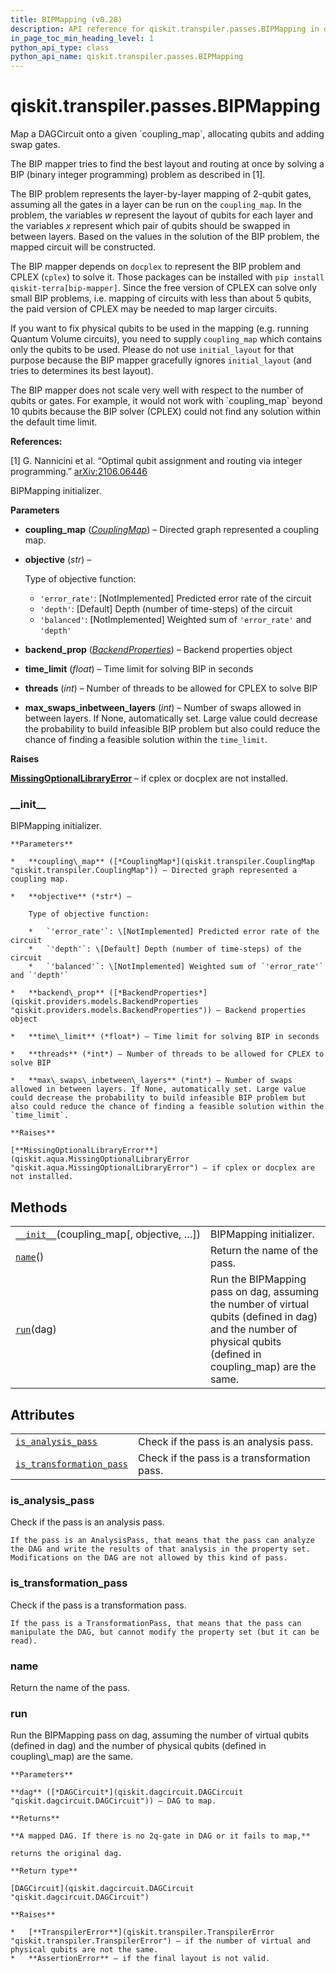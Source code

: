 ```yaml
---
title: BIPMapping (v0.28)
description: API reference for qiskit.transpiler.passes.BIPMapping in qiskit v0.28
in_page_toc_min_heading_level: 1
python_api_type: class
python_api_name: qiskit.transpiler.passes.BIPMapping
---
```


<span id="qiskit-transpiler-passes-bipmapping" />

# qiskit.transpiler.passes.BIPMapping

<Class id="qiskit.transpiler.passes.BIPMapping" isDedicatedPage={true} github="https://github.com/qiskit/qiskit/tree/stable/0.18/qiskit/transpiler/passes/routing/bip_mapping.py" signature="BIPMapping(*args, **kwargs)" modifiers="class">
  Map a DAGCircuit onto a given `coupling_map`, allocating qubits and adding swap gates.

  The BIP mapper tries to find the best layout and routing at once by solving a BIP (binary integer programming) problem as described in \[1].

  The BIP problem represents the layer-by-layer mapping of 2-qubit gates, assuming all the gates in a layer can be run on the `coupling_map`. In the problem, the variables $w$ represent the layout of qubits for each layer and the variables $x$ represent which pair of qubits should be swapped in between layers. Based on the values in the solution of the BIP problem, the mapped circuit will be constructed.

  The BIP mapper depends on `docplex` to represent the BIP problem and CPLEX (`cplex`) to solve it. Those packages can be installed with `pip install qiskit-terra[bip-mapper]`. Since the free version of CPLEX can solve only small BIP problems, i.e. mapping of circuits with less than about 5 qubits, the paid version of CPLEX may be needed to map larger circuits.

  If you want to fix physical qubits to be used in the mapping (e.g. running Quantum Volume circuits), you need to supply `coupling_map` which contains only the qubits to be used. Please do not use `initial_layout` for that purpose because the BIP mapper gracefully ignores `initial_layout` (and tries to determines its best layout).

  <Admonition title="Warning" type="caution">
    The BIP mapper does not scale very well with respect to the number of qubits or gates. For example, it would not work with `coupling_map` beyond 10 qubits because the BIP solver (CPLEX) could not find any solution within the default time limit.
  </Admonition>

  **References:**

  \[1] G. Nannicini et al. “Optimal qubit assignment and routing via integer programming.” [arXiv:2106.06446](https://arxiv.org/abs/2106.06446)

  BIPMapping initializer.

  **Parameters**

  *   **coupling\_map** ([*CouplingMap*](qiskit.transpiler.CouplingMap "qiskit.transpiler.CouplingMap")) – Directed graph represented a coupling map.

  *   **objective** (*str*) –

      Type of objective function:

      *   `'error_rate'`: \[NotImplemented] Predicted error rate of the circuit
      *   `'depth'`: \[Default] Depth (number of time-steps) of the circuit
      *   `'balanced'`: \[NotImplemented] Weighted sum of `'error_rate'` and `'depth'`

  *   **backend\_prop** ([*BackendProperties*](qiskit.providers.models.BackendProperties "qiskit.providers.models.BackendProperties")) – Backend properties object

  *   **time\_limit** (*float*) – Time limit for solving BIP in seconds

  *   **threads** (*int*) – Number of threads to be allowed for CPLEX to solve BIP

  *   **max\_swaps\_inbetween\_layers** (*int*) – Number of swaps allowed in between layers. If None, automatically set. Large value could decrease the probability to build infeasible BIP problem but also could reduce the chance of finding a feasible solution within the `time_limit`.

  **Raises**

  [**MissingOptionalLibraryError**](qiskit.aqua.MissingOptionalLibraryError "qiskit.aqua.MissingOptionalLibraryError") – if cplex or docplex are not installed.

  ### \_\_init\_\_

  <Function id="qiskit.transpiler.passes.BIPMapping.__init__" signature="__init__(coupling_map, objective='depth', backend_prop=None, time_limit=30, threads=None, max_swaps_inbetween_layers=None)">
    BIPMapping initializer.

    **Parameters**

    *   **coupling\_map** ([*CouplingMap*](qiskit.transpiler.CouplingMap "qiskit.transpiler.CouplingMap")) – Directed graph represented a coupling map.

    *   **objective** (*str*) –

        Type of objective function:

        *   `'error_rate'`: \[NotImplemented] Predicted error rate of the circuit
        *   `'depth'`: \[Default] Depth (number of time-steps) of the circuit
        *   `'balanced'`: \[NotImplemented] Weighted sum of `'error_rate'` and `'depth'`

    *   **backend\_prop** ([*BackendProperties*](qiskit.providers.models.BackendProperties "qiskit.providers.models.BackendProperties")) – Backend properties object

    *   **time\_limit** (*float*) – Time limit for solving BIP in seconds

    *   **threads** (*int*) – Number of threads to be allowed for CPLEX to solve BIP

    *   **max\_swaps\_inbetween\_layers** (*int*) – Number of swaps allowed in between layers. If None, automatically set. Large value could decrease the probability to build infeasible BIP problem but also could reduce the chance of finding a feasible solution within the `time_limit`.

    **Raises**

    [**MissingOptionalLibraryError**](qiskit.aqua.MissingOptionalLibraryError "qiskit.aqua.MissingOptionalLibraryError") – if cplex or docplex are not installed.
  </Function>

  ## Methods

  |                                                                                                                                            |                                                                                                                                                                   |
  | ------------------------------------------------------------------------------------------------------------------------------------------ | ----------------------------------------------------------------------------------------------------------------------------------------------------------------- |
  | [`__init__`](#qiskit.transpiler.passes.BIPMapping.__init__ "qiskit.transpiler.passes.BIPMapping.__init__")(coupling\_map\[, objective, …]) | BIPMapping initializer.                                                                                                                                           |
  | [`name`](#qiskit.transpiler.passes.BIPMapping.name "qiskit.transpiler.passes.BIPMapping.name")()                                           | Return the name of the pass.                                                                                                                                      |
  | [`run`](#qiskit.transpiler.passes.BIPMapping.run "qiskit.transpiler.passes.BIPMapping.run")(dag)                                           | Run the BIPMapping pass on dag, assuming the number of virtual qubits (defined in dag) and the number of physical qubits (defined in coupling\_map) are the same. |

  ## Attributes

  |                                                                                                                                                      |                                             |
  | ---------------------------------------------------------------------------------------------------------------------------------------------------- | ------------------------------------------- |
  | [`is_analysis_pass`](#qiskit.transpiler.passes.BIPMapping.is_analysis_pass "qiskit.transpiler.passes.BIPMapping.is_analysis_pass")                   | Check if the pass is an analysis pass.      |
  | [`is_transformation_pass`](#qiskit.transpiler.passes.BIPMapping.is_transformation_pass "qiskit.transpiler.passes.BIPMapping.is_transformation_pass") | Check if the pass is a transformation pass. |

  ### is\_analysis\_pass

  <Attribute id="qiskit.transpiler.passes.BIPMapping.is_analysis_pass">
    Check if the pass is an analysis pass.

    If the pass is an AnalysisPass, that means that the pass can analyze the DAG and write the results of that analysis in the property set. Modifications on the DAG are not allowed by this kind of pass.
  </Attribute>

  ### is\_transformation\_pass

  <Attribute id="qiskit.transpiler.passes.BIPMapping.is_transformation_pass">
    Check if the pass is a transformation pass.

    If the pass is a TransformationPass, that means that the pass can manipulate the DAG, but cannot modify the property set (but it can be read).
  </Attribute>

  ### name

  <Function id="qiskit.transpiler.passes.BIPMapping.name" signature="name()">
    Return the name of the pass.
  </Function>

  ### run

  <Function id="qiskit.transpiler.passes.BIPMapping.run" signature="run(dag)">
    Run the BIPMapping pass on dag, assuming the number of virtual qubits (defined in dag) and the number of physical qubits (defined in coupling\_map) are the same.

    **Parameters**

    **dag** ([*DAGCircuit*](qiskit.dagcircuit.DAGCircuit "qiskit.dagcircuit.DAGCircuit")) – DAG to map.

    **Returns**

    **A mapped DAG. If there is no 2q-gate in DAG or it fails to map,**

    returns the original dag.

    **Return type**

    [DAGCircuit](qiskit.dagcircuit.DAGCircuit "qiskit.dagcircuit.DAGCircuit")

    **Raises**

    *   [**TranspilerError**](qiskit.transpiler.TranspilerError "qiskit.transpiler.TranspilerError") – if the number of virtual and physical qubits are not the same.
    *   **AssertionError** – if the final layout is not valid.
  </Function>
</Class>


